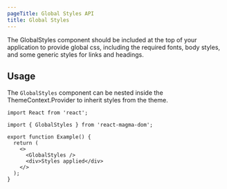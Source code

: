 ```yaml
---
pageTitle: Global Styles API
title: Global Styles
---
```


<PageContent componentName="global_styles" type="api">

<LeadParagraph>
  The GlobalStyles component should be included at the top of your application
  to provide global css, including the required fonts, body styles, and some
  generic styles for links and headings.
</LeadParagraph>

## Usage

The `GlobalStyles` component can be nested inside the <Link to="/api-intro/styles-and-themes/#using_themes">ThemeContext.Provider</Link> to inherit styles from the theme.

```tsx
import React from 'react';

import { GlobalStyles } from 'react-magma-dom';

export function Example() {
  return (
    <>
      <GlobalStyles />
      <div>Styles applied</div>
    </>
  );
}
```

</PageContent>
